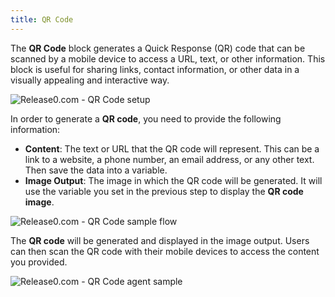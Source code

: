 ```yaml
---
title: QR Code
---
```


The **QR Code** block generates a Quick Response (QR) code that can be scanned by a mobile device to access a URL, text, or other information. This block is useful for sharing links, contact information, or other data in a visually appealing and interactive way.

<Frame style={{ maxWidth: '600px' }}>
  <img src="/images/blocks/integrations/qr-code/qrcode-setup.png" alt="Release0.com - QR Code setup" />
</Frame>

In order to generate a **QR code**, you need to provide the following information:
- **Content**: The text or URL that the QR code will represent. This can be a link to a website, a phone number, an email address, or any other text. Then save the data into a variable.
- **Image Output**: The image in which the QR code will be generated. It will use the variable you set in the previous step to display the **QR code image**.

<Frame style={{ maxWidth: '800px' }}>
  <img src="/images/blocks/integrations/qr-code/qr-code-sample.png" alt="Release0.com - QR Code sample flow" />
</Frame>

The **QR code** will be generated and displayed in the image output. Users can then scan the QR code with their mobile devices to access the content you provided.

<Frame style={{ maxWidth: '400px' }}>
  <img src="/images/blocks/integrations/qr-code/qr-code-agent.png" alt="Release0.com - QR Code agent sample" />
</Frame>